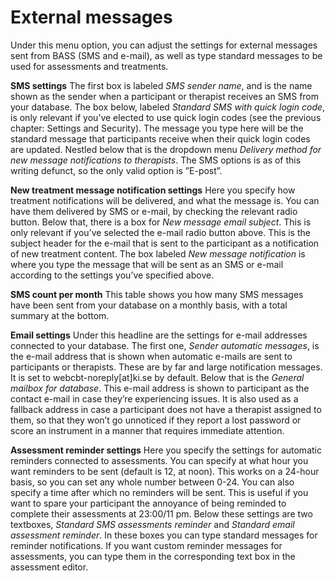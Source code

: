 # External messages
Under this menu option, you can adjust the settings for external messages sent from BASS (SMS and e-mail), as well as type standard messages to be used for assessments and treatments.

**SMS settings**
The first box is labeled *SMS sender name*, and is the name shown as the sender when a participant or therapist receives an SMS from your database.
The box below, labeled *Standard SMS with quick login code*, is only relevant if you’ve elected to use quick login codes (see the previous chapter: Settings and Security). The message you type here will be the standard message that participants receive when their quick login codes are updated.
Nestled below that is the dropdown menu *Delivery method for new message notifications to therapists*. The SMS options is as of this writing defunct, so the only valid option is ”E-post”.

**New treatment message notification settings**
Here you specify how treatment notifications will be delivered, and what the message is. You can have them delivered by SMS or e-mail, by checking the relevant radio button.
Below that, there is a box for *New message email subject*. This is only relevant if you’ve selected the e-mail radio button above. This is the subject header for the e-mail that is sent to the participant as a notification of new treatment content.
The box labeled *New message notification* is where you type the message that will be sent as an SMS or e-mail according to the settings you’ve specified above.

**SMS count per month**
This table shows you how many SMS messages have been sent from your database on a monthly basis, with a total summary at the bottom.

**Email settings**
Under this headline are the settings for e-mail addresses connected to your database. The first one, *Sender automatic messages*, is the e-mail address that is shown when automatic e-mails are sent to participants or therapists. These are by far and large notification messages. It is set to webcbt-noreply[at]ki.se by default.
Below that is the *General mailbox for database*. This e-mail address is shown to participant as the contact e-mail in case they’re experiencing issues. It is also used as a fallback address in case a participant does not have a therapist assigned to them, so that they won’t go unnoticed if they report a lost password or score an instrument in a manner that requires immediate attention.

**Assessment reminder settings**
Here you specify the settings for automatic reminders connected to assessments. You can specify at what hour you want reminders to be sent (default is 12, at noon). This works on a 24-hour basis, so you can set any whole number between 0-24.
You can also specify a time after which no reminders will be sent. This is useful if you want to spare your participant the annoyance of being reminded to complete their assessments at 23:00/11 pm.
Below these settings are two textboxes, *Standard SMS assessments reminder* and *Standard email assessment reminder*. In these boxes you can type standard messages for reminder notifications. If you want custom reminder messages for assessments, you can type them in the corresponding text box in the assessment editor.
